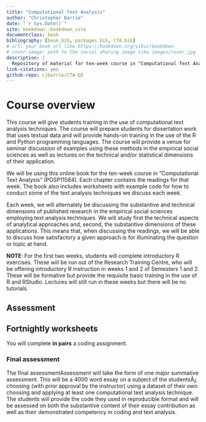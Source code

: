 ```yaml
--- 
title: "Computational Text Analysis"
author: "Christopher Barrie"
date: "`r Sys.Date()`"
site: bookdown::bookdown_site
documentclass: book
bibliography: [book.bib, packages.bib, CTA.bib]
# url: your book url like https://bookdown.org/yihui/bookdown
# cover-image: path to the social sharing image like images/cover.jpg
description: |
  Repository of material for ten-week course in "Computational Text Analysis" (PGSP11584)
link-citations: yes
github-repo: cjbarrie/CTA-ED
---
```


# Course overview {.unnumbered}

This course will give students training in the use of computational text analysis techniques. The course will prepare students for dissertation work that uses textual data and will provide hands-on training in the use of the R and Python programming languages. The course will provide a venue for seminar discussion of examples using these methods in the empirical social sciences as well as lectures on the technical and/or statistical dimensions of their application.

We will be using this online book for the ten-week course in "Computational Text Analysis" (PGSP11584). Each chapter contains the readings for that week. The book also includes worksheets with example code for how to conduct some of the text analysis techniques we discuss each week. 

Each week, we will alternately be discussing the substantive and technical dimensions of published research in the empirical social sciences employing text analysis techniques. We will study first the technical aspects of analytical approaches and, second, the substantive dimensions of these applications. This means that, when discussing the readings, we will be able to discuss how satisfactory a given approach is for illuminating the question or topic at hand.

**NOTE**: For the first two weeks, students will complete introductory R exercises. These will be run out of the Research Training Centre, who will be offering introductory R instruction in weeks 1 and 2 of Semesters 1 and 2. These will be formative but provide the requisite basic training in the use of R and RStudio. Lectures will still run in these weeks but there will be no tutorials.

## Assessment {.unnumbered}

## Fortnightly worksheets {.unnumbered}

You will complete **in pairs** a coding assignment.

### Final assessment {.unnumbered}

The final assessmentAssessment will take the form of one major summative assessment. This will be a 4000 word essay on a subject of the studentsÂ¿ choosing (with prior approval by the instructor) using a dataset of their own choosing and applying at least one computational text analysis technique. The students will provide the code they used in reproducible format and will be assessed on both the substantive content of their essay contribution as well as their demonstrated competency in coding and text analysis. 
